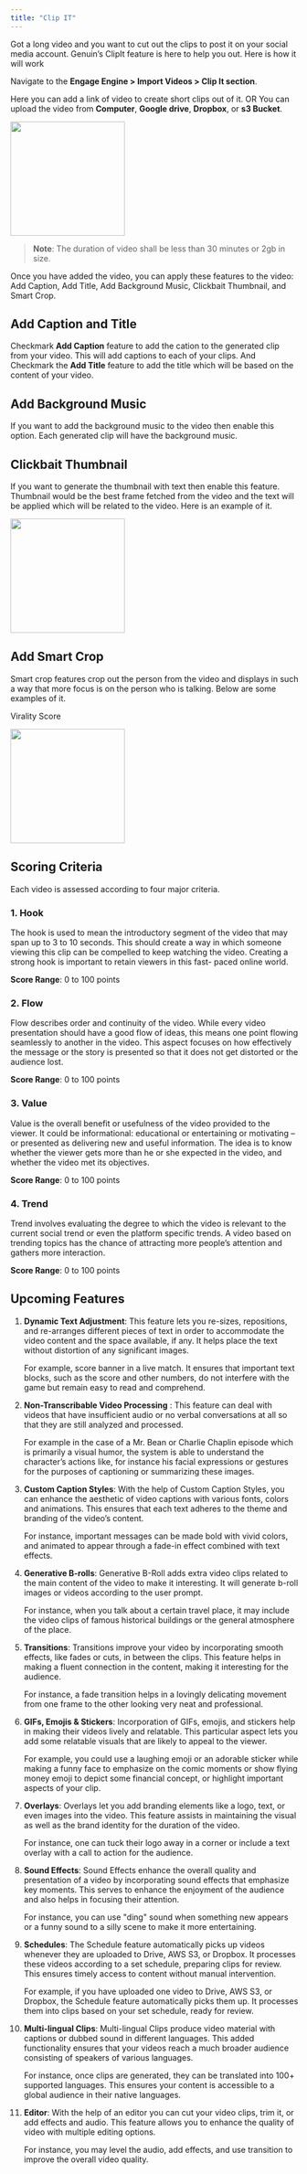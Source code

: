 ```yaml
---
title: "Clip IT"
---
```


Got a long video and you want to cut out the clips to post it on your social media account. Genuin’s ClipIt feature is here to help you out. Here is how it will work

Navigate to the **Engage Engine > Import Videos > Clip It section**.

Here you can add a link of video to create short clips out of it. OR You can upload the video from **Computer**, **Google drive**, **Dropbox**, or **s3 Bucket**.

  
<img height="200" src="/visual-aids/developers/guides/clipit/Clipit.png" />
  

> **Note**: The duration of video shall be less than 30 minutes or 2gb in size.

  

Once you have added the video, you can apply these features to the video: Add Caption, Add Title, Add Background Music, Clickbait Thumbnail, and Smart Crop.

  
  
  
  

## Add Caption and Title

  

Checkmark **Add Caption** feature to add the cation to the generated clip from your video. This will add captions to each of your clips. And Checkmark the **Add Title** feature to add the title which will be based on the content of your video.

  
  
  


  

## Add Background Music

  

If you want to add the background music to the video then enable this option. Each generated clip will have the background music.

  


## Clickbait Thumbnail

  

If you want to generate the thumbnail with text then enable this feature. Thumbnail would be the best frame fetched from the video and the text will be applied which will be related to the video. Here is an example of it.

<img height="200" src="/visual-aids/developers/guides/clipit/Clickbait Thumbnail.png" />


## Add Smart Crop

Smart crop features crop out the person from the video and displays in such a way that more focus is on the person who is talking. Below are some examples of it.

  


  
  

Virality Score

  

<img height="200" src="/visual-aids/developers/guides/clipit/Activity.jpg" />

  

## Scoring Criteria

  

Each video is assessed according to four major criteria.

### 1. Hook

The hook is used to mean the introductory segment of the video that may span up to 3 to 10 seconds. This should create a way in which someone viewing this clip can be compelled to keep watching the video. Creating a strong hook is important to retain viewers in this fast- paced online world.

  

**Score Range**: 0 to 100 points

  

### 2. Flow

Flow describes order and continuity of the video. While every video presentation should have a good flow of ideas, this means one point flowing seamlessly to another in the video. This aspect focuses on how effectively the message or the story is presented so that it does not get distorted or the audience lost.

  

**Score Range**: 0 to 100 points

  

### 3. Value

Value is the overall benefit or usefulness of the video provided to the viewer. It could be informational: educational or entertaining or motivating – or presented as delivering new and useful information. The idea is to know whether the viewer gets more than he or she expected in the video, and whether the video met its objectives.

  

**Score Range**: 0 to 100 points

  

### 4. Trend

Trend involves evaluating the degree to which the video is relevant to the current social trend or even the platform specific trends. A video based on trending topics has the chance of attracting more people’s attention and gathers more interaction.

  

**Score Range**: 0 to 100 points

  
## Upcoming Features

1.  **Dynamic Text Adjustment**: This feature lets you re-sizes, repositions, and re-arranges different pieces of text in order to accommodate the video content and the space available, if any. It helps place the text without distortion of any significant images.
    

	For example, score banner in a live match. It ensures that important text blocks, such as the score and other numbers, do not interfere with the game but remain easy to read and comprehend.

  
  

2.  **Non-Transcribable Video Processing** :  This feature can deal with videos that have insufficient audio or no verbal conversations at all so that they are still analyzed and processed.

	For example in the case of a Mr. Bean or Charlie Chaplin episode which is primarily a visual humor, the system is able to understand the character’s actions like, for instance his facial expressions or gestures for the purposes of captioning or summarizing these images.

  

3.  **Custom Caption Styles**: With the help of Custom Caption Styles, you can enhance the aesthetic of video captions with various fonts, colors and animations. This ensures that each text adheres to the theme and branding of the video’s content.
 
	For instance, important messages can be made bold with vivid colors, and animated to appear through a fade-in effect combined with text effects.

  

4.  **Generative B-rolls**: Generative B-Roll adds extra video clips related to the main content of the video to make it interesting. It will generate b-roll images or videos according to the user prompt.

	For instance, when you talk about a certain travel place, it may include the video clips of famous historical buildings or the general atmosphere of the place.  

5.  **Transitions**: Transitions improve your video by incorporating smooth effects, like fades or cuts, in between the clips. This feature helps in making a fluent connection in the content, making it interesting for the audience.
    
	For instance, a fade transition helps in a lovingly delicating movement from one frame to the other looking very neat and professional.

6.  **GIFs, Emojis & Stickers**: Incorporation of GIFs, emojis, and stickers help in making their videos lively and relatable. This particular aspect lets you add some relatable visuals that are likely to appeal to the viewer.
    
	For example, you could use a laughing emoji or an adorable sticker while making a funny face to emphasize on the comic moments or show flying money emoji to depict some financial concept, or highlight important aspects of your clip. 

  7.  **Overlays**: Overlays let you add branding elements like a logo, text, or even images into the video. This feature assists in maintaining the visual as well as the brand identity for the duration of the video.

	  For instance, one can tuck their logo away in a corner or include a text overlay with a call to action for the audience.

8.  **Sound Effects**: Sound Effects enhance the overall quality and presentation of a video by incorporating sound effects that emphasize key moments. This serves to enhance the enjoyment of the audience and also helps in focusing their attention.
    

  

	For instance, you can use "ding" sound when something new appears or a funny sound to a silly scene to make it more entertaining.
  

9.  **Schedules**: The Schedule feature automatically picks up videos whenever they are uploaded to Drive, AWS S3, or Dropbox. It processes these videos according to a set schedule, preparing clips for review. This ensures timely access to content without manual intervention.
    
	For example, if you have uploaded one video to Drive, AWS S3, or Dropbox, the Schedule feature automatically picks them up. It processes them into clips based on your set schedule, ready for review.

  

10.  **Multi-lingual Clips**: Multi-lingual Clips produce video material with captions or dubbed sound in different languages. This added functionality ensures that your videos reach a much broader audience consisting of speakers of various languages.
    

	  For instance, once clips are generated, they can be translated into 100+ supported languages. This ensures your content is accessible to a global audience in their native languages.

  
11.  **Editor**: With the help of an editor you can cut your video clips, trim it, or add effects and audio. This feature allows you to enhance the quality of video with multiple editing options.
    
	
      For instance, you may level the audio, add effects, and use transition to improve the overall video quality.
